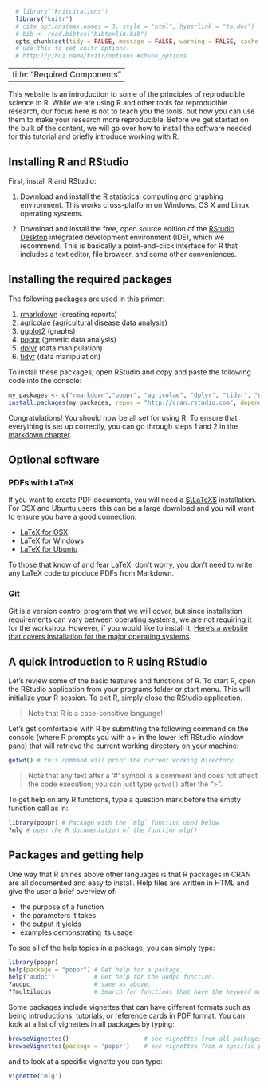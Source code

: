 ```r
  # library("knitcitations")
  library("knitr")
  # cite_options(max.names = 3, style = "html", hyperlink = "to.doc")
  # bib <- read.bibtex("bibtexlib.bib")
  opts_chunk$set(tidy = FALSE, message = FALSE, warning = FALSE, cache = TRUE) 
  # use this to set knitr options: 
  # http://yihui.name/knitr/options #chunk_options 
```
---
title: "Required Components"
---

This website is an introduction to some of the principles of reproducible 
science in R. While we are using R and other tools for reproducible research, 
our focus here is not to teach you the tools, but how you can use them to make 
your research more reproducible. Before we get started on the bulk of the
content, we will go over how to install the software needed for this tutorial
and briefly introduce working with R.

Installing R and RStudio
-----

First, install R and RStudio:

1. Download and install the [R](http://www.r-project.org) statistical computing
   and graphing environment. This works cross-platform on Windows, OS X and
   Linux operating systems.

2. Download and install the free, open source edition of the [RStudio
   Desktop](https://www.rstudio.com/products/rstudio/download/) integrated 
   development environment (IDE), which we recommend. This is basically a point-and-click
   interface for R that includes a text editor, file browser, and some other conveniences.

Installing the required packages
----

The following packages are used in this primer:

1. [rmarkdown](http://cran.r-project.org/web/packages/knitr/index.html) (creating reports)
1. [agricolae](http://cran.r-project.org/web/packages/poppr/index.html) (agricultural disease data analysis)
1. [ggplot2](http://cran.r-project.org/web/packages/ggplot2/index.html) (graphs)
1. [poppr](http://cran.r-project.org/web/packages/poppr/index.html) (genetic data analysis)
1. [dplyr](http://cran.r-project.org/web/packages/dplyr/index.html) (data manipulation)
1. [tidyr](http://cran.r-project.org/web/packages/tidyr/index.html) (data manipulation)

To install these packages, open RStudio and copy and paste the following code into the console:

```r
my_packages <- c("rmarkdown","poppr", "agricolae", "dplyr", "tidyr", "ggplot2")
install.packages(my_packages, repos = "http://cran.rstudio.com", dependencies = TRUE)
```

Congratulations! You should now be all set for using R. To ensure that
everything is set up correctly, you can go through steps 1 and 2 in the
[markdown chapter](Markdown.html).

Optional software
-----------------

### PDFs with LaTeX

If you want to create PDF documents, you will need a
[$\LaTeX$](https://latex-project.org/) installation. 
For OSX and Ubuntu users, this can be a large download and you will want to ensure you have a good connection:

 - [LaTeX for OSX](https://tug.org/mactex/)
 - [LaTeX for Windows](http://miktex.org/)
 - [LaTeX for Ubuntu](https://help.ubuntu.com/community/LaTeX)

To those that know of and fear LaTeX: don't worry, you don't need to write any LaTeX code to produce PDFs from Markdown.

### Git

Git is a version control program that we will cover, but since installation
requirements can vary between operating systems, we are not requiring it for the
workshop. However, if you would like to install it, [Here's a website that
covers installation for the major operating
systems](http://happygitwithr.com/install-git.html). 

A quick introduction to R using RStudio
------------------

Let's review some of the basic features and functions of R. To start R,
open the RStudio application from your programs folder or start menu. This will
initialize your R session. To exit R, simply close the RStudio application.

> Note that R is a case-sensitive language!

Let's get comfortable with R by submitting the following command on the console (where R prompts you with a `>` in the lower left RStudio window pane) that
will retrieve the current working directory on your machine:

```r
getwd() # this command will print the current working directory
```

> Note that any text after a '#' symbol is a comment and does not affect the code execution;
> you can just type `getwd()` after the ">".

To get help on any R functions, type a question mark before the empty function
call as in:

```r
library(poppr) # Package with the `mlg` function used below
?mlg # open the R documentation of the function mlg()
```


Packages and getting help
-----------------------

One way that R shines above other languages is that
R packages in CRAN are all documented and easy to install. Help files are written in HTML and give
the user a brief overview of:

 - the purpose of a function
 - the parameters it takes
 - the output it yields
 - examples demonstrating its usage

To see all of the help topics in a package, you can simply type:

```r
library(poppr)
help(package = "poppr") # Get help for a package.
help("audpc")           # Get help for the audpc function.
?audpc                  # same as above.
??multilocus            # Search for functions that have the keyword multilocus.
```

Some packages include vignettes that can have different formats such as being
introductions, tutorials, or reference cards in PDF format. You can look at a
list of vignettes in all packages by typing:

```r
browseVignettes()                     # see vignettes from all packages
browseVignettes(package = 'poppr')    # see vignettes from a specific package.
```

and to look at a specific vignette you can type:

```r
vignette('mlg')
```
